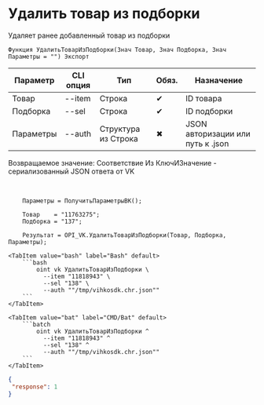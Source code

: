 ﻿---
sidebar_position: 6
description: Удалить товар из подборки и другие функции для работы с VK в Открытом пакете интеграций - бесплатной open-source библиотеке интеграций для 1С:Предприятие 8, OneScript и CLI
keywords: [1C, 1С, 1С:Предприятие, 1С:Предприятие 8.3, API, Интеграция, Сервисы, Обмен, OneScript, CLI, VK]
---


# Удалить товар из подборки
 Удаляет ранее добавленный товар из подборки



`Функция УдалитьТоварИзПодборки(Знач Товар, Знач Подборка, Знач Параметры = "") Экспорт`

  | Параметр | CLI опция | Тип | Обяз. | Назначение |
  |-|-|-|-|-|
  | Товар | --item | Строка | &#x2714; | ID товара |
  | Подборка | --sel | Строка | &#x2714; | ID подборки |
  | Параметры | --auth | Структура из Строка | &#x2716; | JSON авторизации или путь к .json |

  
  Возвращаемое значение:   Соответствие Из КлючИЗначение - сериализованный JSON ответа от VK

<br/>




```bsl title="Пример использования для 1С:Предприятие/OneScript"
    Параметры = ПолучитьПараметрыВК();

    Товар    = "11763275";
    Подборка = "137";

    Результат = OPI_VK.УдалитьТоварИзПодборки(Товар, Подборка, Параметры);
```
    

 <Tabs>
  
    <TabItem value="bash" label="Bash" default>
        ```bash
            oint vk УдалитьТоварИзПодборки \
              --item "11818943" \
              --sel "138" \
              --auth ""/tmp/vihkosdk.chr.json""
        ```
    </TabItem>
  
    <TabItem value="bat" label="CMD/Bat" default>
        ```batch
            oint vk УдалитьТоварИзПодборки ^
              --item "11818943" ^
              --sel "138" ^
              --auth ""/tmp/vihkosdk.chr.json""
        ```
    </TabItem>
</Tabs>


```json title="Результат"
{
 "response": 1
}
```
